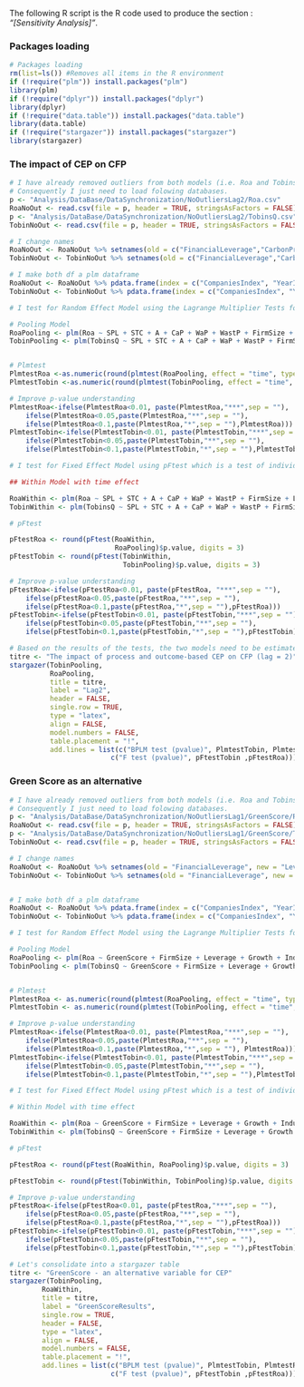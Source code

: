 The following R script is the R code used to produce the section : *"[Sensitivity Analysis]"*.

### Packages loading {-}

```r


# Packages loading 
rm(list=ls()) #Removes all items in the R environment
if (!require("plm")) install.packages("plm")
library(plm) 
if (!require("dplyr")) install.packages("dplyr")
library(dplyr) 
if (!require("data.table")) install.packages("data.table")
library(data.table)
if (!require("stargazer")) install.packages("stargazer")
library(stargazer)

```

### The impact of CEP on CFP {-}

```r

# I have already removed outliers from both models (i.e. Roa and TobinsQ) via the file = "Analysis/MakeFile_RemoveOutliers_Lag2.rmd". 
# Consequently I just need to load folowing databases.
p <- "Analysis/DataBase/DataSynchronization/NoOutliersLag2/Roa.csv"
RoaNoOut <- read.csv(file = p, header = TRUE, stringsAsFactors = FALSE)
p <- "Analysis/DataBase/DataSynchronization/NoOutliersLag2/TobinsQ.csv"
TobinNoOut <- read.csv(file = p, header = TRUE, stringsAsFactors = FALSE)

# I change names
RoaNoOut <- RoaNoOut %>% setnames(old = c("FinancialLeverage","CarbonProductivity", "WaterProductivity", "WasteProductivity", "SustainabilityPayLink", "SustainableThemedCommitment", "AuditScore"), new = c("Leverage", "CaP", "WaP", "WastP", "SPL", "STC", "A"))
TobinNoOut <- TobinNoOut %>% setnames(old = c("FinancialLeverage","CarbonProductivity", "WaterProductivity", "WasteProductivity", "SustainabilityPayLink", "SustainableThemedCommitment", "AuditScore"), new = c("Leverage", "CaP", "WaP", "WastP", "SPL", "STC", "A"))

# I make both df a plm dataframe
RoaNoOut <- RoaNoOut %>% pdata.frame(index = c("CompaniesIndex", "YearIndex"))
TobinNoOut <- TobinNoOut %>% pdata.frame(index = c("CompaniesIndex", "YearIndex"))

# I test for Random Effect Model using the Lagrange Multiplier Tests for Panel Models. 

# Pooling Model
RoaPooling <- plm(Roa ~ SPL + STC + A + CaP + WaP + WastP + FirmSize + Leverage + Growth + Industry, data = RoaNoOut, model="pooling")
TobinPooling <- plm(TobinsQ ~ SPL + STC + A + CaP + WaP + WastP + FirmSize + Leverage + Growth + Industry, data = TobinNoOut, model="pooling")


# Plmtest
PlmtestRoa <-as.numeric(round(plmtest(RoaPooling, effect = "time", type = "bp")$p.value, digits = 3))
PlmtestTobin <-as.numeric(round(plmtest(TobinPooling, effect = "time", type = "bp")$p.value, digits = 3))

# Improve p-value understanding
PlmtestRoa<-ifelse(PlmtestRoa<0.01, paste(PlmtestRoa,"***",sep = ""),
	ifelse(PlmtestRoa<0.05,paste(PlmtestRoa,"**",sep = ""),
	ifelse(PlmtestRoa<0.1,paste(PlmtestRoa,"*",sep = ""),PlmtestRoa)))
PlmtestTobin<-ifelse(PlmtestTobin<0.01, paste(PlmtestTobin,"***",sep = ""),
	ifelse(PlmtestTobin<0.05,paste(PlmtestTobin,"**",sep = ""),
	ifelse(PlmtestTobin<0.1,paste(PlmtestTobin,"*",sep = ""),PlmtestTobin)))

# I test for Fixed Effect Model using pFtest which is a test of individual and/or time effects based on the comparison of the within and the pooling model.

## Within Model with time effect

RoaWithin <- plm(Roa ~ SPL + STC + A + CaP + WaP + WastP + FirmSize + Leverage + Growth + Industry, data = RoaNoOut, model="within", effect = "time")
TobinWithin <- plm(TobinsQ ~ SPL + STC + A + CaP + WaP + WastP + FirmSize + Leverage + Growth + Industry, data = TobinNoOut, model = "within", effect = "time")

# pFtest

pFtestRoa <- round(pFtest(RoaWithin, 
                          RoaPooling)$p.value, digits = 3)
pFtestTobin <- round(pFtest(TobinWithin, 
                            TobinPooling)$p.value, digits = 3)

# Improve p-value understanding
pFtestRoa<-ifelse(pFtestRoa<0.01, paste(pFtestRoa, "***",sep = ""),
	ifelse(pFtestRoa<0.05,paste(pFtestRoa,"**",sep = ""),
	ifelse(pFtestRoa<0.1,paste(pFtestRoa,"*",sep = ""),pFtestRoa)))
pFtestTobin<-ifelse(pFtestTobin<0.01, paste(pFtestTobin,"***",sep = ""),
	ifelse(pFtestTobin<0.05,paste(pFtestTobin,"**",sep = ""),
	ifelse(pFtestTobin<0.1,paste(pFtestTobin,"*",sep = ""),pFtestTobin)))

# Based on the results of the tests, the two models need to be estimated with the pooling ols estimations (i.e. model = "pooling" in plm). Let's consolidate into a nice stargazer table
titre <- "The impact of process and outcome-based CEP on CFP (lag = 2)"
stargazer(TobinPooling, 
          RoaPooling, 
          title = titre, 
          label = "Lag2", 
          header = FALSE, 
          single.row = TRUE,
          type = "latex", 
          align = FALSE, 
          model.numbers = FALSE, 
          table.placement = "!", 
          add.lines = list(c("BPLM test (pvalue)", PlmtestTobin, PlmtestRoa),
                         c("F test (pvalue)", pFtestTobin ,pFtestRoa)))
```
### Green Score as an alternative {-}

```r


# I have already removed outliers from both models (i.e. Roa and TobinsQ) via the file = "Analysis/MakeFile_RemoveOutliers_Lag1.rmd". 
# Consequently I just need to load folowing databases.
p <- "Analysis/DataBase/DataSynchronization/NoOutliersLag1/GreenScore/Roa.csv"
RoaNoOut <- read.csv(file = p, header = TRUE, stringsAsFactors = FALSE)
p <- "Analysis/DataBase/DataSynchronization/NoOutliersLag1/GreenScore/TobinsQ.csv"
TobinNoOut <- read.csv(file = p, header = TRUE, stringsAsFactors = FALSE)

# I change names
RoaNoOut <- RoaNoOut %>% setnames(old = "FinancialLeverage", new = "Leverage")
TobinNoOut <- TobinNoOut %>% setnames(old = "FinancialLeverage", new = "Leverage")


# I make both df a plm dataframe
RoaNoOut <- RoaNoOut %>% pdata.frame(index = c("CompaniesIndex", "YearIndex"))
TobinNoOut <- TobinNoOut %>% pdata.frame(index = c("CompaniesIndex", "YearIndex"))

# I test for Random Effect Model using the Lagrange Multiplier Tests for Panel Models. 

# Pooling Model
RoaPooling <- plm(Roa ~ GreenScore + FirmSize + Leverage + Growth + Industry, data = RoaNoOut, model="pooling")
TobinPooling <- plm(TobinsQ ~ GreenScore + FirmSize + Leverage + Growth + Industry, data = TobinNoOut, model="pooling")


# Plmtest
PlmtestRoa <- as.numeric(round(plmtest(RoaPooling, effect = "time", type = "bp")$p.value, digits = 3))
PlmtestTobin <- as.numeric(round(plmtest(TobinPooling, effect = "time", type = "bp")$p.value, digits = 3))

# Improve p-value understanding
PlmtestRoa<-ifelse(PlmtestRoa<0.01, paste(PlmtestRoa,"***",sep = ""),
	ifelse(PlmtestRoa<0.05,paste(PlmtestRoa,"**",sep = ""),
	ifelse(PlmtestRoa<0.1,paste(PlmtestRoa,"*",sep = ""), PlmtestRoa)))
PlmtestTobin<-ifelse(PlmtestTobin<0.01, paste(PlmtestTobin,"***",sep = ""),
	ifelse(PlmtestTobin<0.05,paste(PlmtestTobin,"**",sep = ""),
	ifelse(PlmtestTobin<0.1,paste(PlmtestTobin,"*",sep = ""),PlmtestTobin)))

# I test for Fixed Effect Model using pFtest which is a test of individual and/or time effects based on the comparison of the within and the pooling model.

# Within Model with time effect

RoaWithin <- plm(Roa ~ GreenScore + FirmSize + Leverage + Growth + Industry, data = RoaNoOut, model = "within", effect = "time")
TobinWithin <- plm(TobinsQ ~ GreenScore + FirmSize + Leverage + Growth + Industry, data = TobinNoOut, model = "within", effect = "time")

# pFtest

pFtestRoa <- round(pFtest(RoaWithin, RoaPooling)$p.value, digits = 3)

pFtestTobin <- round(pFtest(TobinWithin, TobinPooling)$p.value, digits = 3)

# Improve p-value understanding
pFtestRoa<-ifelse(pFtestRoa<0.01, paste(pFtestRoa,"***",sep = ""),
	ifelse(pFtestRoa<0.05,paste(pFtestRoa,"**",sep = ""),
	ifelse(pFtestRoa<0.1,paste(pFtestRoa,"*",sep = ""),pFtestRoa)))
pFtestTobin<-ifelse(pFtestTobin<0.01, paste(pFtestTobin,"***",sep = ""),
	ifelse(pFtestTobin<0.05,paste(pFtestTobin,"**",sep = ""),
	ifelse(pFtestTobin<0.1,paste(pFtestTobin,"*",sep = ""),pFtestTobin)))

# Let's consolidate into a stargazer table
titre <- "GreenScore - an alternative variable for CEP"
stargazer(TobinPooling, 
        RoaWithin, 
        title = titre, 
        label = "GreenScoreResults", 
        single.row = TRUE,
        header = FALSE, 
        type = "latex", 
        align = FALSE, 
        model.numbers = FALSE, 
        table.placement = "!", 
        add.lines = list(c("BPLM test (pvalue)", PlmtestTobin, PlmtestRoa),
                         c("F test (pvalue)", pFtestTobin ,pFtestRoa)))
```

